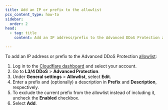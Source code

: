 ```yaml
---
title: Add an IP or prefix to the allowlist
pcx_content_type: how-to
sidebar:
  order: 2
head:
  - tag: title
    content: Add an IP address/prefix to the Advanced DDoS Protection allowlist

---
```



To add an IP address or prefix to the Advanced DDoS Protection [allowlist](/ddos-protection/advanced-ddos-systems/concepts/#allowlist):

1. Log in to the [Cloudflare dashboard](https://dash.cloudflare.com) and select your account.
2. Go to **L3/4 DDoS** > **Advanced Protection**.
3. Under **General settings** > **Allowlist**, select **Edit**.
4. Enter a prefix and (optionally) a description in **Prefix** and **Description**, respectively.
5. To exclude the current prefix from the allowlist instead of including it, uncheck the **Enabled** checkbox.
6. Select **Add**.

<Render file="allowlist-ip-spoofing" />
